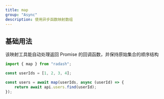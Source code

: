 ```yaml
---
title: map
group: "Async"
description: 使用异步函数映射数组
---
```


## 基础用法

该映射工具能自动处理返回 Promise 的回调函数，并保持原始集合的顺序结构

```ts
import { map } from "radash";

const userIds = [1, 2, 3, 4];

const users = await map(userIds, async (userId) => {
    return await api.users.find(userId);
});
```
